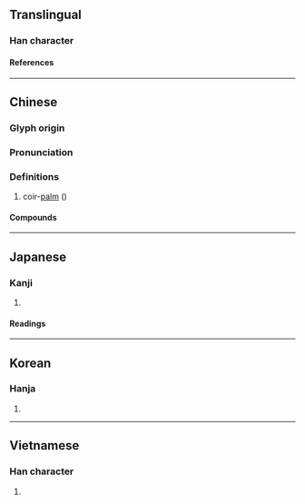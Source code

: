 {{character info}}
==Translingual==

===Han character===
{{Han char|rn=75|rad=木|as=06|sn=10|four=49911|canj=DFMU|ids=⿰木光}}

====References====
{{Han ref|kx=0525.050|dkj=14758|dj=0914.040|hdz=21198.040|uh=6844}}

----

==Chinese==
{{zh-forms}}

===Glyph origin===
{{Han etym}}

===Pronunciation===
{{zh-pron
|m=guāng,guàng
|c=gwong1,gwong3
|mc=y
|oc=y
|ma=
|cat=pn
}}

===Definitions===
{{zh-hanzi}}

# coir-[[palm]] ({{taxlink|Rhapis excelsa|species|ver=201128}})

====Compounds====
{{zh-der|放桄兒|桄子|梯桄|桄榔|線桄子|門桄}}

----

==Japanese==

===Kanji===
{{ja-kanji|grade=|rs=木06}}

# {{rfdef|ja|sort=木06}}

====Readings====
{{ja-readings
|on=こう
|kun=よこぎ
}}

----

==Korean==

===Hanja===
{{ko-hanja|광}}

# {{rfdef|ko|sort=木06}}

----

==Vietnamese==

===Han character===
{{vi-readings|rs=木06|reading=quang}}

# {{rfdef|vi|sort=木06}}